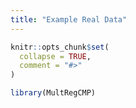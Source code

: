 ```yaml
---
title: "Example Real Data"
---
```


```r
knitr::opts_chunk$set(
  collapse = TRUE,
  comment = "#>"
)
```

```r
library(MultRegCMP)
```
